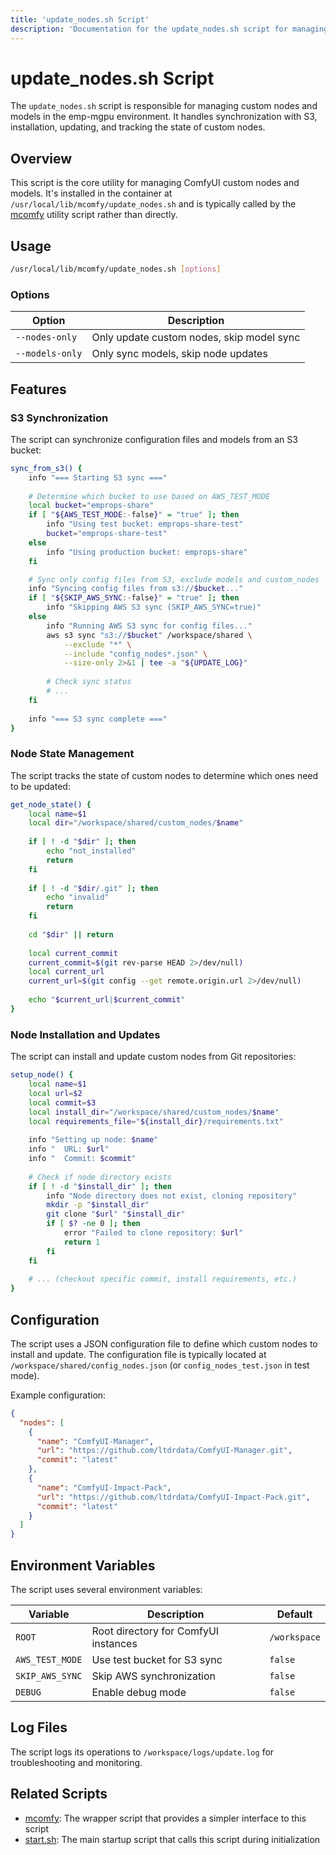 ```yaml
---
title: 'update_nodes.sh Script'
description: 'Documentation for the update_nodes.sh script for managing custom nodes and models'
---
```


# update_nodes.sh Script

The `update_nodes.sh` script is responsible for managing custom nodes and models in the emp-mgpu environment. It handles synchronization with S3, installation, updating, and tracking the state of custom nodes.

## Overview

This script is the core utility for managing ComfyUI custom nodes and models. It's installed in the container at `/usr/local/lib/mcomfy/update_nodes.sh` and is typically called by the [mcomfy](/gpu-containers/mcomfy-script) utility script rather than directly.

## Usage

```bash
/usr/local/lib/mcomfy/update_nodes.sh [options]
```

### Options

| Option | Description |
|--------|-------------|
| `--nodes-only` | Only update custom nodes, skip model sync |
| `--models-only` | Only sync models, skip node updates |

## Features

### S3 Synchronization

The script can synchronize configuration files and models from an S3 bucket:

```bash
sync_from_s3() {
    info "=== Starting S3 sync ==="
    
    # Determine which bucket to use based on AWS_TEST_MODE
    local bucket="emprops-share"
    if [ "${AWS_TEST_MODE:-false}" = "true" ]; then
        info "Using test bucket: emprops-share-test"
        bucket="emprops-share-test"
    else
        info "Using production bucket: emprops-share"
    fi

    # Sync only config files from S3, exclude models and custom_nodes
    info "Syncing config files from s3://$bucket..."
    if [ "${SKIP_AWS_SYNC:-false}" = "true" ]; then
        info "Skipping AWS S3 sync (SKIP_AWS_SYNC=true)"
    else
        info "Running AWS S3 sync for config files..."
        aws s3 sync "s3://$bucket" /workspace/shared \
            --exclude "*" \
            --include "config_nodes*.json" \
            --size-only 2>&1 | tee -a "${UPDATE_LOG}"
        
        # Check sync status
        # ...
    fi
    
    info "=== S3 sync complete ==="
}
```

### Node State Management

The script tracks the state of custom nodes to determine which ones need to be updated:

```bash
get_node_state() {
    local name=$1
    local dir="/workspace/shared/custom_nodes/$name"
    
    if [ ! -d "$dir" ]; then
        echo "not_installed"
        return
    fi
    
    if [ ! -d "$dir/.git" ]; then
        echo "invalid"
        return
    fi
    
    cd "$dir" || return
    
    local current_commit
    current_commit=$(git rev-parse HEAD 2>/dev/null)
    local current_url
    current_url=$(git config --get remote.origin.url 2>/dev/null)
    
    echo "$current_url|$current_commit"
}
```

### Node Installation and Updates

The script can install and update custom nodes from Git repositories:

```bash
setup_node() {
    local name=$1
    local url=$2
    local commit=$3
    local install_dir="/workspace/shared/custom_nodes/$name"
    local requirements_file="${install_dir}/requirements.txt"
    
    info "Setting up node: $name"
    info "  URL: $url"
    info "  Commit: $commit"
    
    # Check if node directory exists
    if [ ! -d "$install_dir" ]; then
        info "Node directory does not exist, cloning repository"
        mkdir -p "$install_dir"
        git clone "$url" "$install_dir"
        if [ $? -ne 0 ]; then
            error "Failed to clone repository: $url"
            return 1
        fi
    fi
    
    # ... (checkout specific commit, install requirements, etc.)
}
```

## Configuration

The script uses a JSON configuration file to define which custom nodes to install and update. The configuration file is typically located at `/workspace/shared/config_nodes.json` (or `config_nodes_test.json` in test mode).

Example configuration:

```json
{
  "nodes": [
    {
      "name": "ComfyUI-Manager",
      "url": "https://github.com/ltdrdata/ComfyUI-Manager.git",
      "commit": "latest"
    },
    {
      "name": "ComfyUI-Impact-Pack",
      "url": "https://github.com/ltdrdata/ComfyUI-Impact-Pack.git",
      "commit": "latest"
    }
  ]
}
```

## Environment Variables

The script uses several environment variables:

| Variable | Description | Default |
|----------|-------------|---------|
| `ROOT` | Root directory for ComfyUI instances | `/workspace` |
| `AWS_TEST_MODE` | Use test bucket for S3 sync | `false` |
| `SKIP_AWS_SYNC` | Skip AWS synchronization | `false` |
| `DEBUG` | Enable debug mode | `false` |

## Log Files

The script logs its operations to `/workspace/logs/update.log` for troubleshooting and monitoring.

## Related Scripts

- [mcomfy](/gpu-containers/mcomfy-script): The wrapper script that provides a simpler interface to this script
- [start.sh](/gpu-containers/start-script): The main startup script that calls this script during initialization
